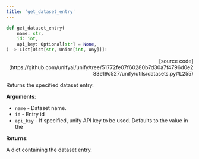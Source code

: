 ```yaml
---
title: 'get_dataset_entry'
---
```


```python
def get_dataset_entry(
    name: str,
    id: int,
    api_key: Optional[str] = None,
) -> List[Dict[str, Union[int, Any]]]:
```

<p align="right">[source code](https://github.com/unifyai/unify/tree/51772fe07f60280b7d30a7f4796d0e283e19c527/unify/utils/datasets.py#L255)</p>

Returns the specified dataset entry.

**Arguments**:

- `name` - Dataset name.
- `id` - Entry id
- `api_key` - If specified, unify API key to be used. Defaults to the value in the



**Returns**:

A dict containing the dataset entry.